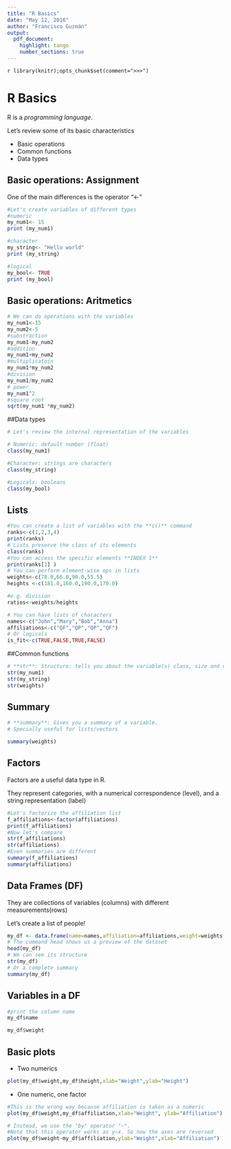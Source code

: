 ```yaml
---
title: "R Basics"
date: "May 12, 2016"
author: "Francisco Guzmán"
output: 
  pdf_document:
    highlight: tango
    number_sections: true
---
```

`r library(knitr);opts_chunk$set(comment=">>>")`

# R Basics
R is a *programming language*. 

Let's review some of its basic characteristics

  - Basic operations
  - Common functions
  - Data types

## Basic operations:  Assignment 

One of the main differences is the operator "<-"
```r
#Let's create variables of different types
#numeric
my_num1<- 15
print (my_num1)

#character
my_string<- "Hello world"
print (my_string)

#logical
my_bool<- TRUE
print (my_bool)
```

## Basic operations: Aritmetics
```r
# We can do operations with the variables
my_num1<-15
my_num2<-5
#substraction
my_num1-my_num2
#addition
my_num1+my_num2
#multiplicatoin
my_num1*my_num2
#division
my_num1/my_num2
# power
my_num1^2
#square root
sqrt(my_num1 *my_num2)
```

##Data types
```r
# Let's review the internal representation of the variables

# Numeric: default number (float)
class(my_num1)

#Character: strings are characters
class(my_string)

#Logicals: booleans
class(my_bool)
```
## Lists
```r
#You can create a list of variables with the **c()** command
ranks<-c(1,2,3,4)
print(ranks)
# Lists preserve the class of its elements
class(ranks)
#You can access the specific elements **INDEX 1**
print(ranks[1] )
# You can perform element-wise ops in lists
weights<-c(78.0,66.0,90.0,55.5)
heights <-c(181.0,160.0,190.0,170.0)

#e.g. division
ratios<-weights/heights

# You can have lists of characters
names<-c("John","Mary","Bob","Anna")
affiliations<-c("QF","QP","QP","QF")
# Or logicals
is_fit<-c(TRUE,FALSE,TRUE,FALSE)

```
##Common functions

```r
# **str**: Structure: tells you about the variable(s) class, size and values
str(my_num1)
str(my_string)
str(weights)
```

## Summary
```r
# **summary**: Gives you a summary of a variable. 
# Specially useful for lists/vectors

summary(weights)
```

## Factors
Factors are a useful data type in R.

They represent categories, with a numerical correspondence (level), and a string representation (label)

```r
#Let's factorize the affiliation list
f_affiliations<-factor(affiliations)
print(f_affiliations)
#Now let's compare
str(f_affiliations)
str(affiliations)
#Even summaries are different
summary(f_affiliations)
summary(affiliations)

```


## Data Frames (DF)
They are collections of variables (columns) with different measurements(rows)

Let's create a list of people!
```r
my_df <- data.frame(name=names,affiliation=affiliations,weight=weights,height=heights,is_fit=is_fit)
# The command head shows us a preview of the dataset
head(my_df)
# We can see its structure
str(my_df)
# Or a complete summary
summary(my_df)
```

## Variables in a DF

```r
#print the column name
my_df$name
```

```r
my_df$weight
```


## Basic plots

  - Two numerics
  
```r
plot(my_df$weight,my_df$height,xlab="Weight",ylab="Height")

```
  
  - One numeric, one factor


```r
#This is the wrong way because affiliation is taken as a numeric
plot(my_df$weight,my_df$affiliation,xlab="Weight", ylab="Affiliation")
```
```r
# Instead, we use the "by" operator "~". 
#Note that this operator works as y~x. So now the axes are reversed
plot(my_df$weight~my_df$affiliation,ylab="Weight",xlab="Affiliation")
```




